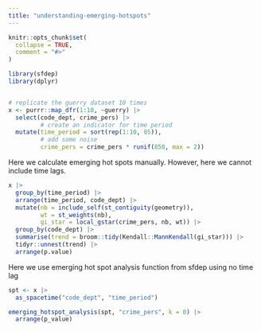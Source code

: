 ```yaml
---
title: "understanding-emerging-hotspots"
---
```


```r
knitr::opts_chunk$set(
  collapse = TRUE,
  comment = "#>"
)
```

```r
library(sfdep)
library(dplyr)


# replicate the guerry dataset 10 times
x <- purrr::map_dfr(1:10, ~guerry) |> 
  select(code_dept, crime_pers) |> 
         # create an indicator for time period
  mutate(time_period = sort(rep(1:10, 85)), 
         # add some noise 
         crime_pers = crime_pers * runif(850, max = 2))
```

Here we calculate emerging hot spots manually. However, here we cannot include time lags.

```r
x |> 
  group_by(time_period) |> 
  arrange(time_period, code_dept) |> 
  mutate(nb = include_self(st_contiguity(geometry)),
         wt = st_weights(nb),
         gi_star = local_gstar(crime_pers, nb, wt)) |> 
  group_by(code_dept) |> 
  summarise(trend = broom::tidy(Kendall::MannKendall(gi_star))) |> 
  tidyr::unnest(trend) |> 
  arrange(p.value)
```
Here we use emerging hot spot analysis function from sfdep using no time lag

```r
spt <- x |> 
  as_spacetime("code_dept", "time_period")

emerging_hotspot_analysis(spt, "crime_pers", k = 0) |> 
  arrange(p_value)
```


